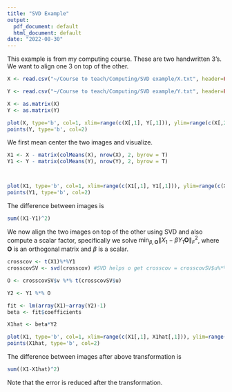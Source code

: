 ```yaml
---
title: "SVD Example"
output:
  pdf_document: default
  html_document: default
date: "2022-08-30"
---
```


This example is from my computing course. These are two handwritten 3's. We want to align one 3 on top of the other.

```r
X <- read.csv("~/Course to teach/Computing/SVD example/X.txt", header=FALSE)

Y <- read.csv("~/Course to teach/Computing/SVD example/Y.txt", header=FALSE)

X <- as.matrix(X)
Y <- as.matrix(Y)

plot(X, type='b', col=1, xlim=range(c(X[,1], Y[,1])), ylim=range(c(X[,2], Y[,2])))
points(Y, type='b', col=2)
```

We first mean center the two images and visualize.

```r
X1 <- X - matrix(colMeans(X), nrow(X), 2, byrow = T)
Y1 <- Y - matrix(colMeans(Y), nrow(Y), 2, byrow = T)



plot(X1, type='b', col=1, xlim=range(c(X1[,1], Y1[,1])), ylim=range(c(X1[,2], Y1[,2])))
points(Y1, type='b', col=2)

```

The difference between images is
```r
sum((X1-Y1)^2)

```


We now align the two images on top of the other using SVD and also compute a scalar factor, specifically we solve $\min_{\beta,\mathbf{O}}\|X_1-\beta Y_1\mathbf{O}\|_{F}^2$, where $\mathbf{O}$ is an orthogonal matrix and $\beta$ is a scalar.

```r

crosscov <- t(X1)%*%Y1
crosscovSV <- svd(crosscov) #SVD helps o get crosscov = crosscovSV$u%*%diag(crosscovSV$d)%*%t(crosscovSV$v)

O <- crosscovSV$v %*% t(crosscovSV$u)

Y2 <- Y1 %*% O

fit <- lm(array(X1)~array(Y2)-1)
beta <- fit$coefficients

X1hat <- beta*Y2

plot(X1, type='b', col=1, xlim=range(c(X1[,1], X1hat[,1])), ylim=range(c(X1[,2], X1hat[,2])))
points(X1hat, type='b', col=2)

```

The difference between images after above transformation is
```r
sum((X1-X1hat)^2)
```

Note that the error is reduced after the transformation.